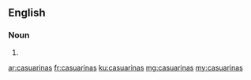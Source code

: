 ==English==

===Noun===
{{head|en|plural}}

# {{plural of|casuarina|lang=en}}

[[ar:casuarinas]]
[[fr:casuarinas]]
[[ku:casuarinas]]
[[mg:casuarinas]]
[[my:casuarinas]]